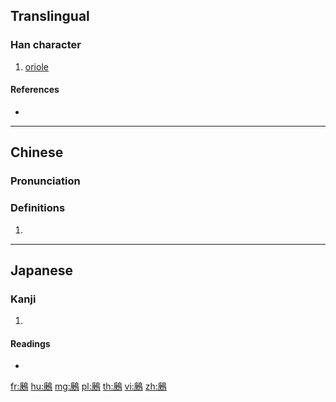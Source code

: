 {{character info/new}}
{{also|鹒}}
==Translingual==

===Han character===
{{Han char|rn=196|rad=鳥|as=08|sn=19|four=07227|canj=IOHAF}}

# [[oriole]]

====References====
* {{Han ref|kx=1493.240|dkj=47059|dj=2023.340|hdz=74643.050|uh=9D8A|ud=40330|bh=F3DA|bd=62426}}

----

==Chinese==
{{zh-forms|s=鹒}}

===Pronunciation===
{{zh-pron
|m=gēng
|c=gang1
|h=pfs=
|md=
|mn=
|w=
|mc=y
|oc=y
|cat=
}}

===Definitions===
{{zh-hanzi}}

# {{rfdef|lang=zh}}

----

==Japanese==

===Kanji===
{{ja-kanji|grade=|rs=鳥08}}

# {{defn|lang=ja|sort=鳥08}}

====Readings====
* {{ja-readings|on=[[こう]] (kō), [[きょう]] (kyō)|kun=}}

[[fr:鶊]]
[[hu:鶊]]
[[mg:鶊]]
[[pl:鶊]]
[[th:鶊]]
[[vi:鶊]]
[[zh:鶊]]